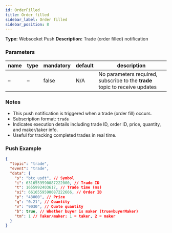 ```yaml
---
id: OrderFilled
title: Order filled
sidebar_label: Order filled
sidebar_position: 8
---
```


**Type:** Websocket Push **Description:** Trade (order filled) notification

### Parameters

| name | type | mandatory | default | description |
| --- | --- | --- | --- | --- |
| – | – | false | N/A | No parameters required, subscribe to the **trade** topic to receive updates |

### Notes

- This push notification is triggered when a trade (order fill) occurs.
- Subscription format: `trade`
- Indicates execution details including trade ID, order ID, price, quantity, and maker/taker info.
- Useful for tracking completed trades in real time.

### Push Example

```json title="Push"
{
  "topic": "trade",
  "event": "trade",
  "data": {
    "s": "btc_usdt", // Symbol
    "i": 6316559590087222000, // Trade ID
    "t": 1655992403617, // Trade time (ms)
    "oi": 6616559590087222666, // Order ID
    "p": "43000", // Price
    "q": "0.21", // Quantity
    "v": "9030", // Quote quantity
    "b": true, // Whether buyer is maker (true=buyerMaker)
    "tm": 1 // Taker/maker: 1 = taker, 2 = maker
  }
}
```
